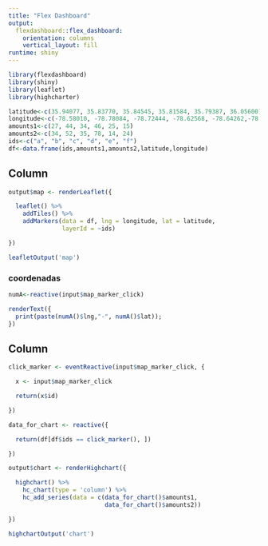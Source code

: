 ```yaml
---
title: "Flex Dashboard"
output: 
  flexdashboard::flex_dashboard:
    orientation: columns
    vertical_layout: fill
runtime: shiny
---
```


```r
library(flexdashboard)
library(shiny)
library(leaflet)
library(highcharter)

latitude<-c(35.94077, 35.83770, 35.84545, 35.81584, 35.79387, 36.05600)
longitude<-c(-78.58010, -78.78084, -78.72444, -78.62568, -78.64262,-78.67600)
amounts1<-c(27, 44, 34, 46, 25, 15)
amounts2<-c(34, 52, 35, 78, 14, 24)
ids<-c("a", "b", "c", "d", "e", "f")
df<-data.frame(ids,amounts1,amounts2,latitude,longitude)
```

Column {data-width=650}
-----------------------------------------------------------------------

```r
output$map <- renderLeaflet({

  leaflet() %>%
    addTiles() %>%
    addMarkers(data = df, lng = longitude, lat = latitude, 
               layerId = ~ids)

})

leafletOutput('map')  

```

### coordenadas

```r
numA<-reactive(input$map_marker_click)

renderText({
  print(paste(numA()$lng,"-", numA()$lat));
})
```


Column {data-width=350}
-----------------------------------------------------------------------

```r

click_marker <- eventReactive(input$map_marker_click, {

  x <- input$map_marker_click

  return(x$id)

})

data_for_chart <- reactive({

  return(df[df$ids == click_marker(), ])

})

output$chart <- renderHighchart({

  highchart() %>%
    hc_chart(type = 'column') %>%
    hc_add_series(data = c(data_for_chart()$amounts1, 
                           data_for_chart()$amounts2))

})

highchartOutput('chart')

```